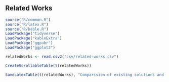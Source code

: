 ## Related Works

```r
source("R/common.R")
source("R/latex.R")
source("R/kable.R")
LoadPackage("tidyverse")
LoadPackage("kableExtra")
LoadPackage("ggpubr")
LoadPackage("ggplot2")
```

```r
relatedWorks <- read.csv2("csv/related-works.csv")
```

```r
CreateScrollableTable(t(relatedWorks))
```

```r
SaveLatexTable(t(relatedWorks), "Comparision of existing solutions and PULCEO.", "comparison-of-existing-solutions-and-pulceo", "comparison_of_existing_solutions_and_pulceo.tex", "b", "table*")
```
